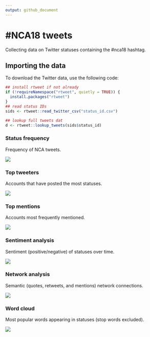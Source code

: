 ```yaml
---
output: github_document
---
```


# #NCA18 tweets
Collecting data on Twitter statuses containing the #nca18 hashtag.

## Importing the data
To download the Twitter data, use the following code:

``` r
## install rtweet if not already
if (!requireNamespace("rtweet", quietly = TRUE)) {
  install.packages("rtweet")
}
## read status IDs
sids <- rtweet::read_twitter_csv("status_id.csv")

## lookup full tweets dat
d <- rtweet::lookup_tweets(sids$status_id)
```

### Status frequency
Frequency of NCA tweets.

![](nca18-ts.png)

### Top tweeters
Accounts that have posted the most statuses.

![](nca18-usrs.png)

### Top mentions
Accounts most frequently mentioned.

![](nca18-ats.png)

### Sentiment analysis
Sentiment (positive/negative) of statuses over time.

![](nca18-sa.png)

### Network analysis
Semantic (quotes, retweets, and mentions) network connections.

![](nca18-network.png)

### Word cloud
Most popular words appearing in statuses (stop words excluded).

![](nca18-wc.png)
